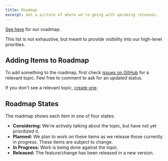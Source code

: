 ```yaml
---
title: Roadmap
excerpt: Get a picture of where we're going with upcoming releases.
---
```


[See here](https://stackbit.notion.site/wesjetpkg-Roadmap-ca6d21d6a1424b11b11692d6356c1ff7) for our roadmap.

This list is not exhaustive, but meant to provide visibility into our high-level priorities.

## Adding Items to Roadmap

To add something to the roadmap, first check [issues on GitHub](https://github.com/wesbitty/wesjet/issues) for a relevant topic. Feel free to comment to ask for an updated status.

If you don't see a relevant topic, [create one](https://github.com/wesbitty/wesjet/issues/new).

## Roadmap States

The roadmap shows each item in one of four states:

- **Considering:** We're actively talking about the topic, but have not yet prioritized it.
- **Planned:** We plan to work on these items as we release those currently in progress. These items are subject to change.
- **In Progress:** Work is being done against the topic.
- **Released:** The feature/change has been released in a new version.
